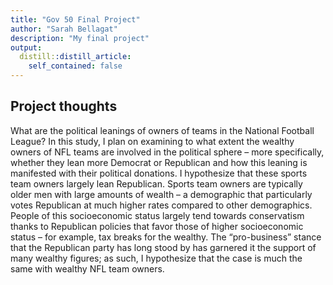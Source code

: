 ```yaml
---
title: "Gov 50 Final Project"
author: "Sarah Bellagat"
description: "My final project"
output:
  distill::distill_article:
    self_contained: false
---
```




## Project thoughts

What are the political leanings of owners of teams in the National Football League? In this study, I plan on examining to what extent the wealthy owners of NFL teams are involved in the political sphere -- more specifically, whether they lean more Democrat or Republican and how this leaning is manifested with their political donations. I hypothesize that these sports team owners largely lean Republican. Sports team owners are typically older men with large amounts of wealth -- a demographic that particularly votes Republican at much higher rates compared to other demographics. People of this socioeconomic status largely tend towards conservatism thanks to Republican policies that favor those of higher socioeconomic status -- for example, tax breaks for the wealthy. The "pro-business" stance that the Republican party has long stood by has garnered it the support of many wealthy figures; as such, I hypothesize that the case is much the same with wealthy NFL team owners.